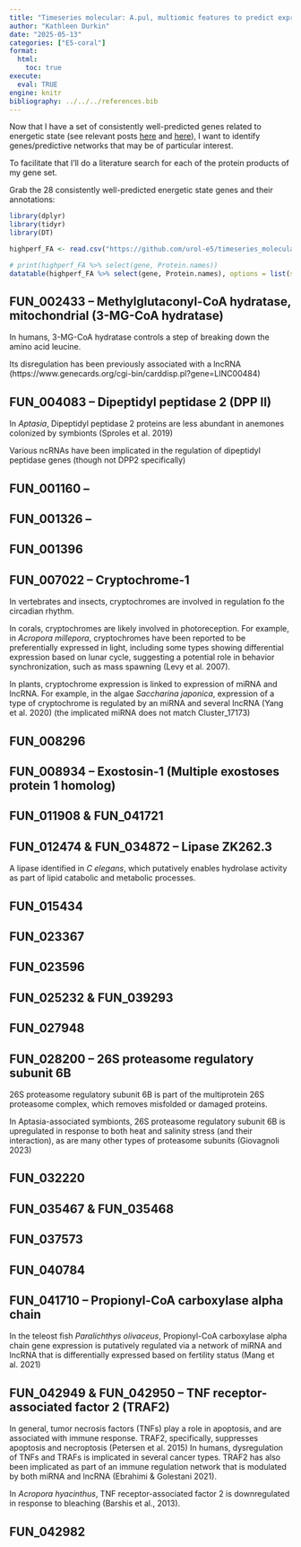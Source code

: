 ```yaml
---
title: "Timeseries molecular: A.pul, multiomic features to predict expression. Machine learning -- Lit Review"
author: "Kathleen Durkin"
date: "2025-05-13"
categories: ["E5-coral"]
format:
  html:
    toc: true
execute: 
  eval: TRUE
engine: knitr
bibliography: ../../../references.bib
---
```


Now that I have a set of consistently well-predicted genes related to energetic state (see relevant posts [here](./2025_05_08_timeseries_multiomic_ML_3.qmd) and [here](./2025_05_12_timeseries_multiomic_ML_4.qmd)), I want to identify genes/predictive networks that may be of particular interest.

To facilitate that I'll do a literature search for each of the protein products of my gene set.

Grab the 28 consistently well-predicted energetic state genes and their annotations:
```r
library(dplyr)
library(tidyr)
library(DT)

highperf_FA <- read.csv("https://github.com/urol-e5/timeseries_molecular/raw/refs/heads/main/D-Apul/output/22.3-Apul-multiomic-machine-learning-byTP/energetic_state_highperf_FA.csv") %>% select(-X)

# print(highperf_FA %>% select(gene, Protein.names))
datatable(highperf_FA %>% select(gene, Protein.names), options = list(scrollX = TRUE))
```

## FUN_002433 -- Methylglutaconyl-CoA hydratase, mitochondrial (3-MG-CoA hydratase)

In humans, 3-MG-CoA hydratase controls a step of breaking down the amino acid leucine. 

Its disregulation has been previously associated with a lncRNA (https://www.genecards.org/cgi-bin/carddisp.pl?gene=LINC00484)

## FUN_004083 -- Dipeptidyl peptidase 2 (DPP II)

In *Aptasia*, Dipeptidyl peptidase 2 proteins are less abundant in anemones colonized by symbionts (Sproles et al. 2019)

Various ncRNAs have been implicated in the regulation of dipeptidyl peptidase genes (though not DPP2 specifically)

## FUN_001160 -- 

## FUN_001326 -- 

## FUN_001396


## FUN_007022 -- Cryptochrome-1

In vertebrates and insects, cryptochromes are involved in regulation fo the circadian rhythm. 

In corals, cryptochromes are likely involved in photoreception. For example, in *Acropora millepora*, cryptochromes have been reported to be preferentially expressed in light, including some types showing differential expression based on lunar cycle, suggesting a potential role in behavior synchronization, such as mass spawning (Levy et al. 2007). 

In plants, cryptochrome expression is linked to expression of miRNA and lncRNA. For example, in the algae *Saccharina japonica*, expression of a type of cryptochrome is regulated by an miRNA and several lncRNA (Yang et al. 2020) (the implicated miRNA does not match Cluster_17173)

## FUN_008296 

## FUN_008934 -- Exostosin-1 (Multiple exostoses protein 1 homolog)



## FUN_011908 & FUN_041721

## FUN_012474 & FUN_034872 -- Lipase ZK262.3

A lipase identified in *C elegans*, which putatively enables hydrolase activity as part of lipid catabolic and metabolic processes.

## FUN_015434 

## FUN_023367 

## FUN_023596 

## FUN_025232 & FUN_039293

## FUN_027948 

## FUN_028200 -- 26S proteasome regulatory subunit 6B

26S proteasome regulatory subunit 6B is part of the multiprotein 26S proteasome complex, which removes misfolded or damaged proteins.

In Aptasia-associated symbionts, 26S proteasome regulatory subunit 6B is upregulated in response to both heat and salinity stress (and their interaction), as are many other types of proteasome subunits (Giovagnoli 2023)

## FUN_032220 

## FUN_035467 & FUN_035468 

## FUN_037573 

## FUN_040784 

## FUN_041710 -- Propionyl-CoA carboxylase alpha chain

In the teleost fish *Paralichthys olivaceus*, Propionyl-CoA carboxylase alpha chain gene expression is putatively regulated via a network of miRNA and lncRNA that is differentially expressed based on fertility status (Mang et al. 2021)

## FUN_042949 & FUN_042950 -- TNF receptor-associated factor 2 (TRAF2)

In general, tumor necrosis factors (TNFs) play a role in apoptosis, and are associated with immune response. TRAF2, specifically, suppresses apoptosis and necroptosis (Petersen et al. 2015) In humans, dysregulation of TNFs and TRAFs is implicated in several cancer types. TRAF2 has also been implicated as part of an immune regulation network that is modulated by both miRNA and lncRNA (Ebrahimi & Golestani 2021).

In *Acropora hyacinthus*, TNF receptor-associated factor 2 is downregulated in response to bleaching (Barshis et al., 2013).



## FUN_042982